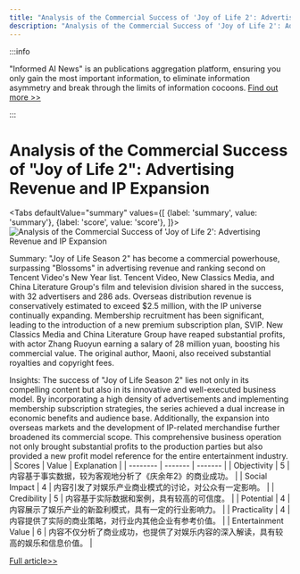 ```yaml
---
title: "Analysis of the Commercial Success of 'Joy of Life 2': Advertising Revenue and IP Expansion"
description: "Analysis of the Commercial Success of 'Joy of Life 2': Advertising Revenue and IP Expansion"
---
```



:::info

"Informed AI News" is an publications aggregation platform, ensuring you only gain the most important information, to eliminate information asymmetry and break through the limits of information cocoons.  [Find out more >>](/)

:::

# Analysis of the Commercial Success of "Joy of Life 2": Advertising Revenue and IP Expansion


<Tabs
	defaultValue="summary"
	values={[
	{label: 'summary', value: 'summary'},
	{label: 'score', value: 'score'},
]}>
<TabItem value="summary">
<img
  src="https://image.informedainews.com/2024/06/Ent-HV2-1717723063-0.jpg"
  alt="Analysis of the Commercial Success of 'Joy of Life 2': Advertising Revenue and IP Expansion"
/>



Summary:
"Joy of Life Season 2" has become a commercial powerhouse, surpassing "Blossoms" in advertising revenue and ranking second on Tencent Video's New Year list. Tencent Video, New Classics Media, and China Literature Group's film and television division shared in the success, with 32 advertisers and 286 ads. Overseas distribution revenue is conservatively estimated to exceed $2.5 million, with the IP universe continually expanding. Membership recruitment has been significant, leading to the introduction of a new premium subscription plan, SVIP. New Classics Media and China Literature Group have reaped substantial profits, with actor Zhang Ruoyun earning a salary of 28 million yuan, boosting his commercial value. The original author, Maoni, also received substantial royalties and copyright fees.

Insights:
The success of "Joy of Life Season 2" lies not only in its compelling content but also in its innovative and well-executed business model. By incorporating a high density of advertisements and implementing membership subscription strategies, the series achieved a dual increase in economic benefits and audience base. Additionally, the expansion into overseas markets and the development of IP-related merchandise further broadened its commercial scope. This comprehensive business operation not only brought substantial profits to the production parties but also provided a new profit model reference for the entire entertainment industry.
</TabItem>
<TabItem value="score">
	| Scores     | Value   | Explanation |
	| -------- | ------- | ------- |
	| Objectivity  | 5    | 内容基于事实数据，较为客观地分析了《庆余年2》的商业成功。    |
	| Social Impact | 4     | 内容引发了对娱乐产业商业模式的讨论，对公众有一定影响。    |
	| Credibility    | 5    | 内容基于实际数据和案例，具有较高的可信度。    |
	| Potential    | 4    | 内容展示了娱乐产业的新盈利模式，具有一定的行业影响力。    |
	| Practicality    | 4    | 内容提供了实际的商业策略，对行业内其他企业有参考价值。    |
	| Entertainment Value    | 6    | 内容不仅分析了商业成功，也提供了对娱乐内容的深入解读，具有较高的娱乐和信息价值。    |
</TabItem>
</Tabs>

[Full article>>](https://www.36kr.com/p/2807634737084038)

